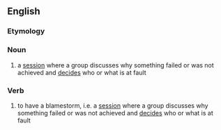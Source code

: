 ==English==

===Etymology===
{{blend|blame|brainstorm}}

===Noun===
{{en-noun}}

# a [[session]] where a group discusses why something failed or was not achieved and [[decide]]s who or what is at fault

===Verb===
{{en-verb}}

# to have a blamestorm, i.e. a [[session]] where a group discusses why something failed or was not achieved and [[decide|decides]] who or what is at fault